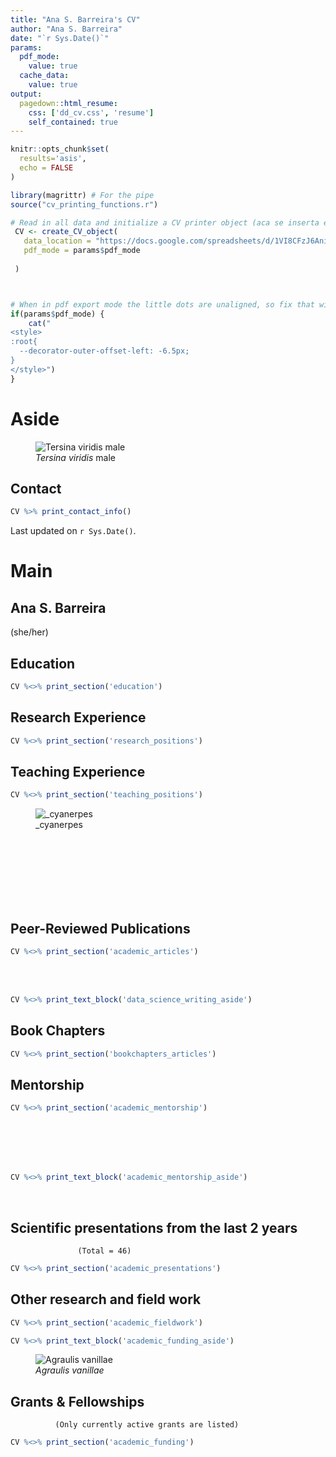 ```yaml
---
title: "Ana S. Barreira's CV"
author: "Ana S. Barreira"
date: "`r Sys.Date()`"
params:
  pdf_mode:
    value: true
  cache_data:
    value: true
output:
  pagedown::html_resume:
    css: ['dd_cv.css', 'resume']
    self_contained: true
---
```


```r
knitr::opts_chunk$set(
  results='asis', 
  echo = FALSE
)

library(magrittr) # For the pipe
source("cv_printing_functions.r")

# Read in all data and initialize a CV printer object (aca se inserta el link al google doc con nuestros datos. OJO! tiene que estar compartido con cualquiera que tenga el link)
 CV <- create_CV_object(
   data_location = "https://docs.google.com/spreadsheets/d/1VI8CFzJ6AniNGWEcg8GF2YAm-RvFf3Anxa90JFTNFpE",  
   pdf_mode = params$pdf_mode
  
 )




```


```r
# When in pdf export mode the little dots are unaligned, so fix that with some conditional CSS.
if(params$pdf_mode) {
    cat("
<style>
:root{
  --decorator-outer-offset-left: -6.5px;
}
</style>")
}
```


Aside
================================================================================
  

![_Tersina viridis_ male](/Users/Ana/Desktop/BHL tersina viridis grande.jpg)

  
  

 
      
      
Contact {#contact}
--------------------------------------------------------------------------------

```r
CV %>% print_contact_info()
```

Last updated on `r Sys.Date()`.




Main
================================================================================
Ana S. Barreira {#title}  
--------------------------------------------------------------------------------
(she/her)

Education {data-icon=graduation-cap data-concise=true}
--------------------------------------------------------------------------------

```r
CV %<>% print_section('education')
```


Research Experience {data-icon=laptop}
--------------------------------------------------------------------------------

```r
CV %<>% print_section('research_positions')
```


<!-- These breaks just force a new page so section doesnt get cut off -->

Teaching Experience {data-icon=chalkboard-teacher}
--------------------------------------------------------------------------------


```r
CV %<>% print_section('teaching_positions')
```


::: aside


![_cyanerpes](/Users/Ana/Documents/Documents Ana/UBC Application/CV/Cyanerpes.jpg)

<br>
<br>
<br>
<br>
<br>
<br>

:::







Peer-Reviewed Publications {data-icon=book}
--------------------------------------------------------------------------------

```r
CV %<>% print_section('academic_articles')
```




::: aside
<br>
<br>
```r
CV %<>% print_text_block('data_science_writing_aside')
```

:::

Book Chapters {data-icon=book}
--------------------------------------------------------------------------------

```r
CV %<>% print_section('bookchapters_articles')
```



Mentorship {data-icon=refresh}
--------------------------------------------------------------------------------


```r
CV %<>% print_section('academic_mentorship')
```


::: aside
<br>
<br>
<br>
<br>

```r
CV %<>% print_text_block('academic_mentorship_aside')
```
<br>


:::


Scientific presentations from the last 2 years {data-icon=comments-o}
--------------------------------------------------------------------------------
                   (Total = 46)  

```r
CV %<>% print_section('academic_presentations')
```

Other research and field work {data-icon=binoculars}
--------------------------------------------------------------------------------

```r
CV %<>% print_section('academic_fieldwork')
```

::: aside

```r
CV %<>% print_text_block('academic_funding_aside')
```
 

![_Agraulis vanillae_](/Users/Ana/Documents/Documents Ana/UBC Application/CV/Agraulis vanillae.jpg)

:::


Grants & Fellowships {data-icon=money}
--------------------------------------------------------------------------------
              (Only currently active grants are listed)
```r
CV %<>% print_section('academic_funding')
```

